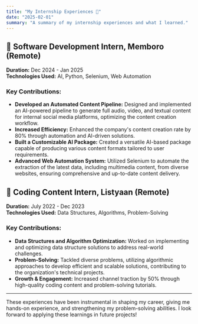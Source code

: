 ```yaml
---
title: "My Internship Experiences 💼"
date: "2025-02-01"
summary: "A summary of my internship experiences and what I learned."
---
```


## 🏢 Software Development Intern, Memboro (Remote)
**Duration:** Dec 2024 - Jan 2025  
**Technologies Used:** AI, Python, Selenium, Web Automation  

### Key Contributions:
- **Developed an Automated Content Pipeline:** Designed and implemented an AI-powered pipeline to generate full audio, video, and textual content for internal social media platforms, optimizing the content creation workflow.
- **Increased Efficiency:** Enhanced the company's content creation rate by 80% through automation and AI-driven solutions.
- **Built a Customizable AI Package:** Created a versatile AI-based package capable of producing various content formats tailored to user requirements.
- **Advanced Web Automation System:** Utilized Selenium to automate the extraction of the latest data, including multimedia content, from diverse websites, ensuring comprehensive and up-to-date content delivery.

## 🏢 Coding Content Intern, Listyaan (Remote)
**Duration:** July 2022 - Dec 2023  
**Technologies Used:** Data Structures, Algorithms, Problem-Solving  

### Key Contributions:
- **Data Structures and Algorithm Optimization:** Worked on implementing and optimizing data structure solutions to address real-world challenges.
- **Problem-Solving:** Tackled diverse problems, utilizing algorithmic approaches to develop efficient and scalable solutions, contributing to the organization's technical projects.
- **Growth & Engagement:** Increased channel traction by 50% through high-quality coding content and problem-solving tutorials.

---

These experiences have been instrumental in shaping my career, giving me hands-on experience, and strengthening my problem-solving abilities. I look forward to applying these learnings in future projects!

